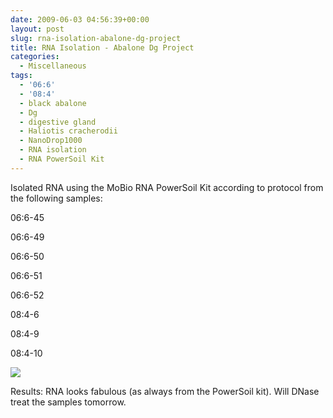 ```yaml
---
date: 2009-06-03 04:56:39+00:00
layout: post
slug: rna-isolation-abalone-dg-project
title: RNA Isolation - Abalone Dg Project
categories:
  - Miscellaneous
tags:
  - '06:6'
  - '08:4'
  - black abalone
  - Dg
  - digestive gland
  - Haliotis cracherodii
  - NanoDrop1000
  - RNA isolation
  - RNA PowerSoil Kit
---
```


Isolated RNA using the MoBio RNA PowerSoil Kit according to protocol from the following samples:

06:6-45

06:6-49

06:6-50

06:6-51

06:6-52

08:4-6

08:4-9

08:4-10

![](https://eagle.fish.washington.edu/Arabidopsis/RNA%20Spec%20Readings/20090602%20RNA%20SJW.jpg)

Results: RNA looks fabulous (as always from the PowerSoil kit). Will DNase treat the samples tomorrow.
